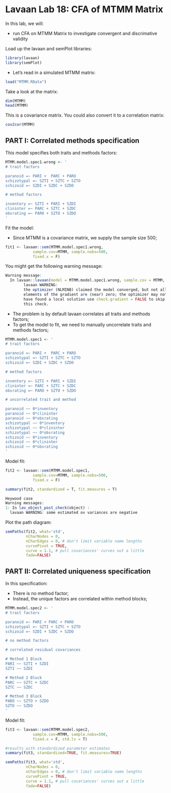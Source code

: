 # Lavaan Lab 18: CFA of MTMM Matrix

In this lab, we will:
    
+ run CFA on MTMM Matrix to investigate convergent and discrimative validity 

Load up the lavaan and semPlot libraries:

```r
library(lavaan)
library(semPlot)
```

+ Let's read in a simulated MTMM matrix:

```r
load("MTMM.RData")
```

Take a look at the matrix:

```r
dim(MTMM)
head(MTMM)
```
This is a covariance matrix. You could also convert it to a correlation matrix: 

```r
cov2cor(MTMM)
```


<!------------------------------>
## PART I: Correlated methods specification 
<!------------------------------>

This model specifies both traits and methods factors:

```r
MTMM.model.spec1.wrong <- '
# trait factors

paranoid =~ PARI +  PARC + PARO   
schizotypal =~ SZTI + SZTC + SZTO
schizoid =~ SZDI + SZDC + SZDO

# method factors

inventory =~ SZTI + PARI + SZDI
clininter =~ PARC + SZTC + SZDC
obsrating =~ PARO + SZTO + SZDO
'
```

Fit the model:

+ Since MTMM is a covariance matrix, we supply the sample size 500;

```r
fit1 <- lavaan::sem(MTMM.model.spec1.wrong, 
            sample.cov=MTMM, sample.nobs=500,
            fixed.x = F)
```

You might get the following warning message:

```r
Warning message:
  In lavaan::lavaan(model = MTMM.model.spec1.wrong, sample.cov = MTMM,  :
        lavaan WARNING:
        the optimizer (NLMINB) claimed the model converged, but not all
        elements of the gradient are (near) zero; the optimizer may not
        have found a local solution use check.gradient = FALSE to skip
        this check.                        
```

+ The problem is by default lavaan correlates all traits and methods factors; 
+ To get the model to fit, we need to manually uncorrelate traits and methods factors;

```r
MTMM.model.spec1 <- '
# trait factors

paranoid =~ PARI +  PARC + PARO   
schizotypal =~ SZTI + SZTC + SZTO
schizoid =~ SZDI + SZDC + SZDO

# method factors

inventory =~ SZTI + PARI + SZDI
clininter =~ PARC + SZTC + SZDC
obsrating =~ PARO + SZTO + SZDO

# uncorrelated trait and method

paranoid ~~ 0*inventory
paranoid ~~ 0*clininter
paranoid ~~ 0*obsrating
schizotypal ~~ 0*inventory
schizotypal ~~ 0*clininter
schizotypal ~~ 0*obsrating
schizoid ~~ 0*inventory
schizoid ~~ 0*clininter
schizoid ~~ 0*obsrating
'
```

Model fit:

```r
fit2 <- lavaan::sem(MTMM.model.spec1, 
            sample.cov=MTMM, sample.nobs=500,
            fixed.x = F)

summary(fit2, standardized = T, fit.measures = T)
```

```r
Heywood case
Warning messages:
1: In lav_object_post_check(object) :
  lavaan WARNING: some estimated ov variances are negative
```

Plot the path diagram:

```r
semPaths(fit2, what='std', 
         nCharNodes = 0,
         nCharEdges = 0, # don't limit variable name lengths
         curvePivot = TRUE, 
         curve = 1.1, # pull covariances' curves out a little
         fade=FALSE)
```


<!------------------------------>
## PART II: Correlated uniqueness specification
<!------------------------------>

In this specification: 

+ There is no method factor;
+ Instead, the unique factors are correlated within method blocks; 

```r
MTMM.model.spec2 <- '
# trait factors

paranoid =~ PARI + PARC + PARO   
schizotypal =~ SZTI + SZTC + SZTO
schizoid =~ SZDI + SZDC + SZDO

# no method factors

# correlated residual covariances

# Method 1 Block
PARI ~~ SZTI + SZDI
SZTI ~~ SZDI

# Method 2 Block
PARC ~~ SZTC + SZDC
SZTC ~~ SZDC

# Method 3 Block
PARO ~~ SZTO + SZDO
SZTO ~~ SZDO
'
```

Model fit:

```r
fit3 <- lavaan::sem(MTMM.model.spec2, 
            sample.cov=MTMM, sample.nobs=500,
            fixed.x = F, std.lv = T)

#results with standardized parameter estimates
summary(fit3, standardized=TRUE, fit.measures=TRUE)
```

```r
semPaths(fit3, what='std', 
         nCharNodes = 0,
         nCharEdges = 0, # don't limit variable name lengths
         curvePivot = TRUE, 
         curve = 1.1, # pull covariances' curves out a little
         fade=FALSE)
```


